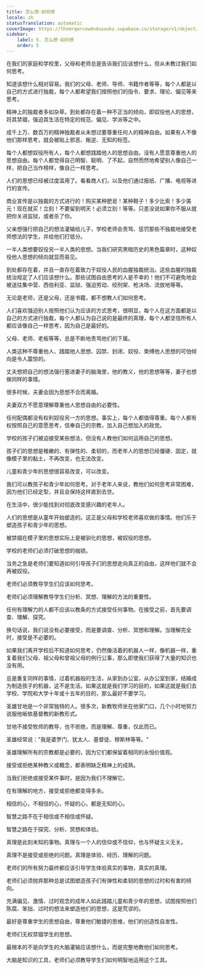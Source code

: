 ```yaml
---
title: 怎么想·如何想
locale: zh
statusTranslation: automatic
coverImage: https://lhvmrqwrcowdvduuaukz.supabase.co/storage/v1/object/public/strapi-uploads/small_cover-educacion-fundamental.webp-2d51a7828a2b1309555be27f7e2a61a0.webp
sidebar:
    label: 5. 怎么想·如何想
    order: 5
---
```

在我们的家庭和学校里，父母和老师总是告诉我们应该想什么，但从未教过我们如何思考。

知道该想什么相对容易。我们的父母、老师、导师、书籍作者等等，每个人都是以自己的方式进行独裁，每个人都希望我们按照他们的指令、要求、理论、偏见等来思考。

精神上的独裁者多如杂草。到处都存在着一种不正当的倾向，即奴役他人的思想，将其禁锢，强迫其生活在特定的规范、偏见、学派等之中。

成千上万、数百万的精神独裁者从未想过要尊重任何人的精神自由。如果有人不像他们那样思考，就会被贴上邪恶、叛逆、无知的标签。

每个人都想奴役所有人，每个人都想践踏他人的思想自由。没有人愿意尊重他人的思想自由。每个人都觉得自己明智、聪明、了不起，自然而然地希望别人像自己一样，把自己当作榜样，像自己一样思考。

人们的思想已经被过度滥用了。看看商人们，以及他们通过报纸、广播、电视等进行的宣传。

商业宣传是以独裁的方式进行的！购买某种肥皂！某种鞋子！多少比索！多少美元！现在就买！立刻！不要留到明天！必须立刻！等等。只差没说如果你不服从就把你关进监狱，或者杀了你。

父亲想强行把自己的想法灌输给儿子，学校老师会责骂、惩罚那些不独裁地接受老师想法的学生，并给他们打低分。

一半人类想要奴役另一半人类的思想。当我们研究黑暗历史的黑色篇章时，这种奴役他人思想的倾向就显而易见。

到处都存在着，并且一直存在着致力于奴役人民的血腥独裁统治。这些血腥的独裁统治规定了人们应该想什么。那些试图自由思考的人是不幸的！他们不可避免地会被送往集中营、西伯利亚、监狱、强迫劳动、绞刑架、枪决场、流放地等等。

无论是老师，还是父母，还是书籍，都不想教人们如何思考。

人们喜欢强迫别人按照他们认为应该的方式思考，很明显，每个人在这方面都是以自己的方式进行独裁，每个人都认为自己说的是最终的真理，每个人都坚信所有人都应该像自己一样思考，因为自己是最好的。

父母、老师、老板等等，总是不断地责骂他们的下属。

人类这种不尊重他人、践踏他人思想、囚禁、封闭、奴役、束缚他人思想的可怕倾向是令人震惊的。

丈夫想把自己的想法强行塞进妻子的脑海里，他的教义，他的思想等等，妻子也想做同样的事情。

很多时候，夫妻会因为思想不合而离婚。

夫妻双方不愿意理解尊重他人思想自由的必要性。

任何配偶都没有权利奴役另一方的思想。事实上，每个人都值得尊重。每个人都有权按照自己的意愿思考，信奉自己的宗教，加入自己想加入的政党。

学校的孩子们被迫接受某些想法，但没有人教他们如何运用自己的思想。

孩子们的思想是稚嫩的、有弹性的、柔韧的，而老年人的思想已经僵硬、固定，就像模子里的黏土，不再改变，也无法改变。

儿童和青少年的思想很容易改变，可以改变。

我们可以教孩子和青少年如何思考。对于老年人来说，教他们如何思考非常困难，因为他们已经定型，并且会保持这样直到去世。

在生活中，很少能找到对彻底改变感兴趣的老年人。

人们的思想是从童年开始塑造的。这正是父母和学校老师喜欢做的事情。他们乐于塑造孩子和青少年的思想。

被禁锢在模子里的思想实际上是被驯化的思想，被奴役的思想。

学校的老师们必须打破思想的枷锁。

当务之急是老师们要知道如何引导孩子们的思想走向真正的自由，这样他们就不会再被奴役。

老师们必须教导学生们应该如何思考。

老师们必须理解教导学生们分析、冥想、理解的方法的重要性。

任何有理解力的人都不应该以教条的方式接受任何事物。在接受之前，首先要调查、理解、探究。

换句话说，我们说没有必要接受，而是要调查、分析、冥想和理解。当理解完全时，接受是不必要的。

如果我们离开学校后不知道如何思考，仍然像活着的机器人一样，像机器一样，重复着我们父母、祖父母和曾祖父母的例行公事，那么即使我们获得了大量的知识也没有用。

总是重复同样的事情，过着机器般的生活，从家到办公室，从办公室到家，结婚成为制造孩子的机器，这不是生活。如果这就是我们学习的目的，如果这就是我们去学校、学院和大学十年或十五年的目的，那么最好不要学习。

圣雄甘地是一个非常独特的人。很多次，新教牧师坐在他家门口，几个小时地努力说服他皈依基督教的新教形式。

甘地不接受牧师的教导，也不拒绝，而是理解、尊重，仅此而已。

圣雄经常说："我是婆罗门、犹太人、基督徒、穆斯林等等。"

圣雄理解所有的宗教都是必要的，因为它们都保留着相同的永恒价值观。

接受或拒绝某种教义或概念，都表明缺乏精神上的成熟。

当我们拒绝或接受某件事时，是因为我们不理解它。

在有理解的地方，接受或拒绝都变得多余。

相信的心，不相信的心，怀疑的心，都是无知的心。

智慧之路不在于相信或不相信或怀疑。

智慧之路在于探究、分析、冥想和体验。

真理是此刻未知的事物。真理与一个人的信仰或不信仰，也与怀疑主义无关。

真理不是接受或拒绝的问题。真理是体验、经历、理解的问题。

老师们的所有努力最终都应该引导学生体验真实的事物，真实的真理。

老师们必须抛弃那种总是试图塑造孩子们有弹性和柔韧的思想的过时和有害的倾向。

充满偏见、激情、过时观念的成年人如此践踏儿童和青少年的思想，试图按照他们陈腐、笨拙、过时的想法来塑造他们的思想，这是荒谬的。

最好是尊重学生的思想自由，尊重他们敏捷的思维，他们的创造性自发性。

老师们无权禁锢学生的思想。

最根本的不是向学生的大脑灌输应该想什么，而是完整地教他们如何思考。

大脑是知识的工具，老师们必须教导学生们如何明智地运用这个工具。

